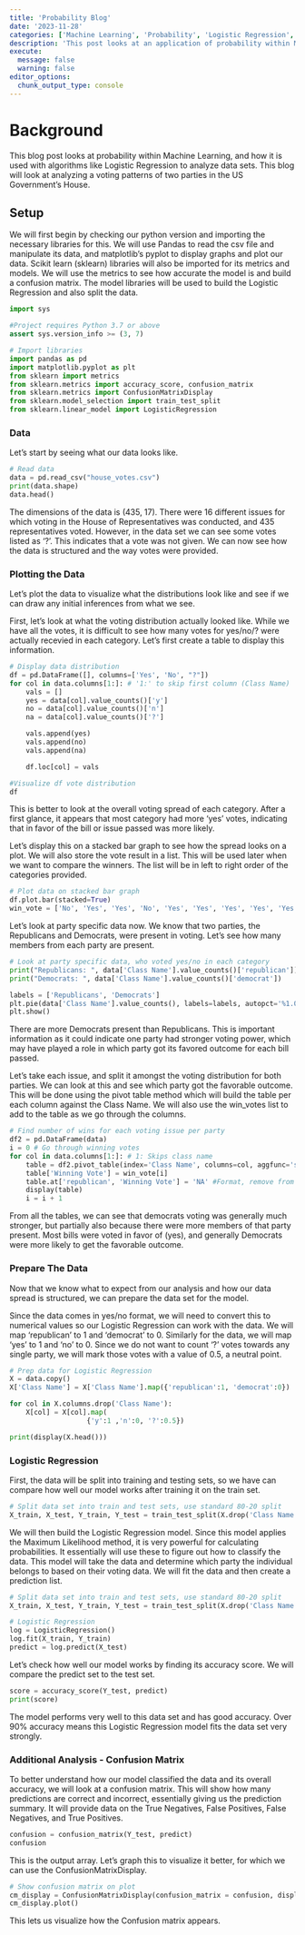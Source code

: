 ```yaml
---
title: 'Probability Blog'
date: '2023-11-28'
categories: ['Machine Learning', 'Probability', 'Logistic Regression', 'Confusion Matrix']
description: 'This post looks at an application of probability within Machine Learning through the analysis of a data set.'
execute: 
  message: false
  warning: false
editor_options: 
  chunk_output_type: console
---
```


# Background

This blog post looks at probability within Machine Learning, and how it is used with algorithms like Logistic Regression to analyze data sets. This blog will look at analyzing a voting patterns of two parties in the US Government's House. 

## Setup

We will first begin by checking our python version and importing the necessary libraries for this. We will use Pandas to read the csv file and manipulate its data, and matplotlib's pyplot to display graphs and plot our data. Scikit learn (sklearn) libraries will also be imported for its metrics and models. We will use the metrics to see how accurate the model is and build a confusion matrix. The model libraries will be used to build the Logistic Regression and also split the data.

```python
import sys

#Project requires Python 3.7 or above
assert sys.version_info >= (3, 7)

# Import libraries
import pandas as pd
import matplotlib.pyplot as plt
from sklearn import metrics
from sklearn.metrics import accuracy_score, confusion_matrix
from sklearn.metrics import ConfusionMatrixDisplay
from sklearn.model_selection import train_test_split
from sklearn.linear_model import LogisticRegression
```

### Data

Let's start by seeing what our data looks like.

```python
# Read data
data = pd.read_csv("house_votes.csv")
print(data.shape)
data.head()
```

The dimensions of the data is (435, 17). There were 16 different issues for which voting in the House of Representatives was conducted, and 435 representatives voted. However, in the data set we can see some votes listed as '?'. This indicates that a vote was not given. We can now see how the data is structured and the way votes were provided.

### Plotting the Data

Let's plot the data to visualize what the distributions look like and see if we can draw any initial inferences from what we see.

First, let's look at what the voting distribution actually looked like. While we have all the votes, it is difficult to see how many votes for yes/no/? were actually recevied in each category. Let's first create a table to display this information.

```python
# Display data distribution
df = pd.DataFrame([], columns=['Yes', 'No', "?"])
for col in data.columns[1:]: # '1:' to skip first column (Class Name)
    vals = []
    yes = data[col].value_counts()['y']
    no = data[col].value_counts()['n']
    na = data[col].value_counts()['?']

    vals.append(yes)
    vals.append(no)
    vals.append(na)

    df.loc[col] = vals

#Visualize df vote distribution
df
```

This is better to look at the overall voting spread of each category. After a first glance, it appears that most category had more 'yes' votes, indicating that in favor of the bill or issue passed was more likely. 

Let's display this on a stacked bar graph to see how the spread looks on a plot. We will also store the vote result in a list. This will be used later when we want to compare the winners. The list will be in left to right order of the categories provided.

```python
# Plot data on stacked bar graph
df.plot.bar(stacked=True)
win_vote = ['No', 'Yes', 'Yes', 'No', 'Yes', 'Yes', 'Yes', 'Yes', 'Yes', 'Yes', 'No', 'No', 'Yes', 'Yes', 'No', 'Yes']
```

Let's look at party specific data now. We know that two parties, the Republicans and Democrats, were present in voting. Let's see how many members from each party are present.

```python
# Look at party specific data, who voted yes/no in each category
print("Republicans: ", data['Class Name'].value_counts()['republican'])
print("Democrats: ", data['Class Name'].value_counts()['democrat'])

labels = ['Republicans', 'Democrats']
plt.pie(data['Class Name'].value_counts(), labels=labels, autopct='%1.0f%%')
plt.show()
```

There are more Democrats present than Republicans. This is important information as it could indicate one party had stronger voting power, which may have played a role in which party got its favored outcome for each bill passed.

Let's take each issue, and split it amongst the voting distribution for both parties. We can look at this and see which party got the favorable outcome. This will be done using the pivot table method which will build the table per each column against the Class Name. We will also use the win_votes list to add to the table as we go through the columns.


```python
# Find number of wins for each voting issue per party 
df2 = pd.DataFrame(data)
i = 0 # Go through winning votes
for col in data.columns[1:]: # 1: Skips class name
    table = df2.pivot_table(index='Class Name', columns=col, aggfunc='size', fill_value=0)
    table['Winning Vote'] = win_vote[i]
    table.at['republican', 'Winning Vote'] = 'NA' #Format, remove from last
    display(table)
    i = i + 1
```

From all the tables, we can see that democrats voting was generally much stronger, but partially also because there were more members of that party present. Most bills were voted in favor of (yes), and generally Democrats were more likely to get the favorable outcome. 


### Prepare The Data

Now that we know what to expect from our analysis and how our data spread is structured, we can prepare the data set for the model. 

Since the data comes in yes/no format, we will need to convert this to numerical values so our Logistic Regression can work with the data. We will map 'republican' to 1 and 'democrat' to 0. Similarly for the data, we will map 'yes' to 1 and 'no' to 0. Since we do not want to count '?' votes towards any single party, we will mark those votes with a value of 0.5, a neutral point.

```python
# Prep data for Logistic Regression
X = data.copy()
X['Class Name'] = X['Class Name'].map({'republican':1, 'democrat':0})

for col in X.columns.drop('Class Name'):
    X[col] = X[col].map( 
                   {'y':1 ,'n':0, '?':0.5})

print(display(X.head()))
```


### Logistic Regression

First, the data will be split into training and testing sets, so we have can compare how well our model works after training it on the train set.

```python
# Split data set into train and test sets, use standard 80-20 split
X_train, X_test, Y_train, Y_test = train_test_split(X.drop('Class Name',axis=1), X['Class Name'], train_size=0.8, test_size=0.2)
```

We will then build the Logistic Regression model. Since this model applies the Maximum Likelihood method, it is very powerful for calculating probabilities. It essentially will use these to figure out how to classify the data. This model will take the data and determine which party the individual belongs to based on their voting data. We will fit the data and then create a prediction list.

```python
# Split data set into train and test sets, use standard 80-20 split
X_train, X_test, Y_train, Y_test = train_test_split(X.drop('Class Name',axis=1), X['Class Name'], train_size=0.8, test_size=0.2)

# Logistic Regression
log = LogisticRegression()
log.fit(X_train, Y_train)
predict = log.predict(X_test)
```

Let's check how well our model works by finding its accuracy score. We will compare the predict set to the test set.

```python
score = accuracy_score(Y_test, predict)
print(score)
```

The model performs very well to this data set and has good accuracy. Over 90% accuracy means this Logistic Regression model fits the data set very strongly.


### Additional Analysis - Confusion Matrix

To better understand how our model classified the data and its overall accuracy, we will look at a confusion matrix. This will show how many predictions are correct and incorrect, essentially giving us the prediction summary. It will provide data on the True Negatives, False Positives, False Negatives, and True Positives.

```python
confusion = confusion_matrix(Y_test, predict)
confusion
```

This is the output array. Let's graph this to visualize it better, for which we can use the ConfusionMatrixDisplay. 

```python
# Show confusion matrix on plot
cm_display = ConfusionMatrixDisplay(confusion_matrix = confusion, display_labels = [False, True])
cm_display.plot()
```

This lets us visualize how the Confusion matrix appears.

